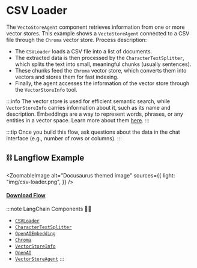# CSV Loader

The `VectoStoreAgent` component retrieves information from one or more vector stores. This example shows a `VectoStoreAgent` connected to a CSV file through the `Chroma` vector store. Process description:

- The `CSVLoader` loads a CSV file into a list of documents.
- The extracted data is then processed by the `CharacterTextSplitter`, which splits the text into small, meaningful chunks (usually sentences).
- These chunks feed the `Chroma` vector store, which converts them into vectors and stores them for fast indexing.
- Finally, the agent accesses the information of the vector store through the `VectorStoreInfo` tool.

:::info
The vector store is used for efficient semantic search, while `VectorStoreInfo` carries information about it, such as its name and description. Embeddings are a way to represent words, phrases, or any entities in a vector space. Learn more about them [here](https://platform.openai.com/docs/guides/embeddings/what-are-embeddings).
:::

:::tip
Once you build this flow, ask questions about the data in the chat interface (e.g., number of rows or columns).
:::

## ⛓️ Langflow Example


<ZoomableImage
  alt="Docusaurus themed image"
  sources={{
    light: "img/csv-loader.png",
  }}
/>

#### <a target="\_blank" href="json_files/CSV_Loader.json" download>Download Flow</a>

:::note LangChain Components 🦜🔗

- [`CSVLoader`](https://python.langchain.com/docs/modules/data_connection/document_loaders/integrations/csv)
- [`CharacterTextSplitter`](https://python.langchain.com/docs/modules/data_connection/document_transformers/text_splitters/character_text_splitter)
- [`OpenAIEmbedding`](https://python.langchain.com/docs/modules/data_connection/text_embedding/integrations/openai)
- [`Chroma`](https://python.langchain.com/docs/modules/data_connection/vectorstores/integrations/chroma)
- [`VectorStoreInfo`](https://python.langchain.com/docs/modules/data_connection/vectorstores/)
- [`OpenAI`](https://python.langchain.com/docs/modules/model_io/models/llms/integrations/openai)
- [`VectorStoreAgent`](https://python.langchain.com/docs/modules/agents/toolkits/vectorstore)
  :::
